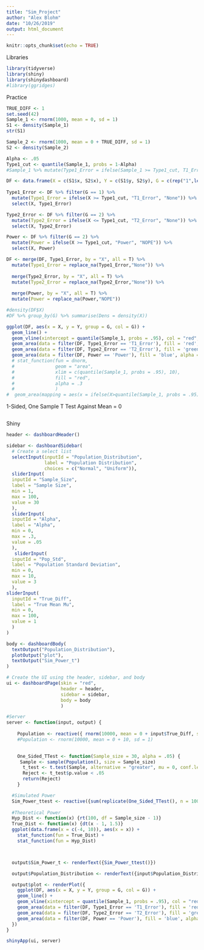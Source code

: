 ```yaml
---
title: "Sim_Project"
author: "Alex Blohm"
date: "10/26/2019"
output: html_document
---
```


```r
knitr::opts_chunk$set(echo = TRUE)
```



Libraries
```r
library(tidyverse)
library(shiny)
library(shinydashboard)
#library(ggridges)
```

Practice
```r
TRUE_DIFF <- 1
set.seed(42)
Sample_1 <- rnorm(1000, mean = 0, sd = 1)
S1 <- density(Sample_1)
str(S1)

Sample_2 <- rnorm(1000, mean = 0 + TRUE_DIFF, sd = 1)
S2 <- density(Sample_2)

Alpha <- .05
Type1_cut <- quantile(Sample_1, probs = 1-Alpha)
#Sample_1 %>% mutate(Type1_Error = ifelse(Sample_1 >= Type1_cut, T1_Error, None))

DF <- data.frame(X = c(S1$x, S2$x), Y = c(S1$y, S2$y), G = c(rep("1",length(S1$x)), rep("2", length(S2$x))))
  
Type1_Error <- DF %>% filter(G == 1) %>% 
  mutate(Type1_Error = ifelse(X >= Type1_cut, "T1_Error", "None")) %>% 
  select(X, Type1_Error)

Type2_Error <- DF %>% filter(G == 2) %>% 
  mutate(Type2_Error = ifelse(X <= Type1_cut, "T2_Error", "None")) %>% 
  select(X, Type2_Error)

Power <- DF %>% filter(G == 2) %>% 
  mutate(Power = ifelse(X >= Type1_cut, "Power", "NOPE")) %>% 
  select(X, Power)

DF <- merge(DF, Type1_Error, by = "X", all = T) %>%
  mutate(Type1_Error = replace_na(Type1_Error,"None")) %>%
  
  merge(Type2_Error, by = "X", all = T) %>%
  mutate(Type2_Error = replace_na(Type2_Error,"None")) %>%
  
  merge(Power, by = "X", all = T) %>%
  mutate(Power = replace_na(Power,"NOPE"))

#density(DF$X)
#DF %>% group_by(G) %>% summarise(Dens = density(X))

ggplot(DF, aes(x = X, y = Y, group = G, col = G)) + 
  geom_line() +
  geom_vline(xintercept = quantile(Sample_1, probs = .95), col = "red", linetype = "dashed") +
  geom_area(data = filter(DF, Type1_Error == 'T1_Error'), fill = 'red', alpha = .3) +
  geom_area(data = filter(DF, Type2_Error == 'T2_Error'), fill = 'green', alpha = .3) +
  geom_area(data = filter(DF, Power == 'Power'), fill = 'blue', alpha = .3) 
  # stat_function(fun = dnorm,
  #               geom = "area",
  #               xlim = c(quantile(Sample_1, probs = .95), 10),
  #               fill = "red",
  #               alpha = .3
  #               ) 
#  geom_area(mapping = aes(x = ifelse(X>quantile(Sample_1, probs = .95) , x, 0)), fill = "red")

```

1-Sided, One Sample T Test Against Mean = 0
```r

```



Shiny
```r

header <- dashboardHeader()

sidebar <- dashboardSidebar(
  # Create a select list
  selectInput(inputId = "Population_Distribution",
              label = "Population Distribution",
              choices = c("Normal", "Uniform")),
  sliderInput(
  inputId = "Sample_Size",
  label = "Sample Size",
  min = 1,
  max = 100,
  value = 30
  ),
  sliderInput(
  inputId = "Alpha",
  label = "Alpha",
  min = 0,
  max = .3,
  value = .05
  ),
   sliderInput(
  inputId = "Pop_Std",
  label = "Population Standard Deviation",
  min = 0,
  max = 10,
  value = 3
  ),
sliderInput(
  inputId = "True_Diff",
  label = "True Mean Mu",
  min = 0,
  max = 100,
  value = 1
  )
)

body <- dashboardBody(
  textOutput("Population_Distribution"),
  plotOutput("plot"),
  textOutput("Sim_Power_t")
)

# Create the UI using the header, sidebar, and body
ui <- dashboardPage(skin = "red",
                    header = header,
                    sidebar = sidebar,
                    body = body
                    )

#Server
server <- function(input, output) {
  
    Population <- reactive({ rnorm(10000, mean = 0 + input$True_Diff, sd = 1) })
    #Population <- rnorm(10000, mean = 0 + 10, sd = 1)

  
    One_Sided_TTest <- function(Sample_size = 30, alpha = .05) {
     Sample <- sample(Population(), size = Sample_size)
      t_test <- t.test(Sample, alternative = "greater", mu = 0, conf.level = 1-alpha)
      Reject <- t_test$p.value < .05
      return(Reject)
    }

  #Simulated Power
  Sim_Power_ttest <- reactive({sum(replicate(One_Sided_TTest(), n = 1000)) / 1000})
  
  #Theoretical Power
  Hyp_Dist <- function(x) {rt(100, df = Sample_size - 1)}
  True_Dist <- function(x) {dt(x - 1, 1.5)}
  ggplot(data.frame(x = c(-4, 10)), aes(x = x)) +
    stat_function(fun = True_Dist) +
    stat_function(fun = Hyp_Dist)



  output$Sim_Power_t <- renderText({Sim_Power_ttest()})

  output$Population_Distribution <- renderText({input$Population_Distribution})

  output$plot <- renderPlot({
    ggplot(DF, aes(x = X, y = Y, group = G, col = G)) +
    geom_line() +
    geom_vline(xintercept = quantile(Sample_1, probs = .95), col = "red", linetype = "dashed") +
    geom_area(data = filter(DF, Type1_Error == 'T1_Error'), fill = 'red', alpha = .3) +
    geom_area(data = filter(DF, Type2_Error == 'T2_Error'), fill = 'green', alpha = .3) +
    geom_area(data = filter(DF, Power == 'Power'), fill = 'blue', alpha = .3)
  })
}

shinyApp(ui, server)
```

